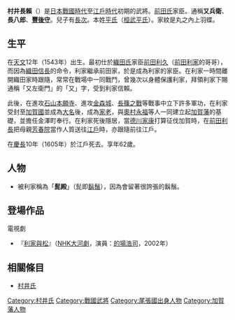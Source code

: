 {{unreferenced|time=2015-12-13T07:21:09+00:00}}
{{japanese|japanese=村井 長頼|kana=むらい ながより|romaji=Murai Nagayori|舊寫=村井 長賴}}
'''村井長賴'''（{{bd|1543年||1605年|12月6日}}）是[[日本戰國時代|日本戰國時代]]至[[江戶時代|江戶時代]]初期的武將。[[前田氏|前田氏]]家臣。通稱'''又兵衛'''、'''長八郎'''、'''[[豐後守|豐後守]]'''。兒子有[[村井長次|長次]]。本姓[[平氏|平氏]]（[[桓武平氏|桓武平氏]]）。家紋是丸之內上羽蝶。

== 生平 ==
在[[天文_(後奈良天皇)|天文]]12年（1543年）出生。最初仕於[[織田氏|織田氏]]家臣[[前田利久|前田利久]]（[[前田利家|前田利家]]的哥哥），而因為[[織田信長|織田信長]]的命令，利家繼承前田家，於是成為利家的家臣。在利家一時間離開織田家時跟隨，常常在戰場中一同戰鬥，曾幾次以身體保護利家，拜領利家下賜通稱「又左衛門」的「又」字，受到利家信賴。

此後，在進攻[[石山本願寺|石山本願寺]]、進攻[[金森城|金森城]]、[[長篠之戰|長篠之戰]]等戰事中立下許多軍功，在利家受封至[[加賀國|加賀國]]並成為[[大名_(稱謂)|大名]]後，成為[[家老|家老]]，與[[奧村永福|奧村永福]]等人一同建立起[[加賀藩|加賀藩]]的基礎，並擔任金澤町奉行。在利家死後隱居，當[[德川家康|德川家康]]打算征伐加賀時，在[[前田利長|前田利長]]把母親[[芳春院|芳春院]]當作人質送往[[江戶|江戶]]時，亦跟隨前往江戶。

在[[慶長|慶長]]10年（1605年）於江戶死去。享年62歲。

== 人物 ==
*被利家稱為「'''髭殿'''」（髭即[[鬍鬚|鬍鬚]]），因為會留著很誇張的鬍鬚。

== 登場作品 ==
;電視劇
*『[[利家與松|利家與松]]』（[[NHK大河劇|NHK大河劇]]，演員：[[的場浩司|的場浩司]]，2002年）

== 相關條目 ==
*[[村井氏|村井氏]]

{{村井家当主}}
[[Category:村井氏|Category:村井氏]]
[[Category:戰國武將|Category:戰國武將]]
[[Category:尾張國出身人物|Category:尾張國出身人物]]
[[Category:加賀藩人物|Category:加賀藩人物]]